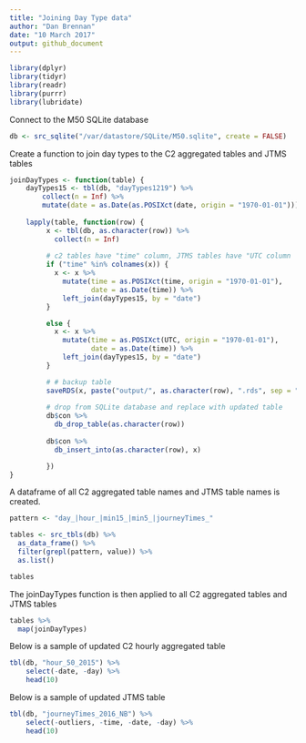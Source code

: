 ```yaml
---
title: "Joining Day Type data"
author: "Dan Brennan"
date: "10 March 2017"
output: github_document
---
```


```r
library(dplyr)
library(tidyr)
library(readr)
library(purrr)
library(lubridate)
```

Connect to the M50 SQLite database

```r
db <- src_sqlite("/var/datastore/SQLite/M50.sqlite", create = FALSE)
```

Create a function to join day types to the C2 aggregated tables and JTMS tables

```r
joinDayTypes <- function(table) {
    dayTypes15 <- tbl(db, "dayTypes1219") %>% 
        collect(n = Inf) %>% 
        mutate(date = as.Date(as.POSIXct(date, origin = "1970-01-01"))) 
    
    lapply(table, function(row) {
         x <- tbl(db, as.character(row)) %>%
           collect(n = Inf)
         
         # c2 tables have "time" column, JTMS tables have "UTC column
         if ("time" %in% colnames(x)) {
           x <- x %>%
             mutate(time = as.POSIXct(time, origin = "1970-01-01"),
                    date = as.Date(time)) %>%
             left_join(dayTypes15, by = "date")
         }

         else {
           x <- x %>%
             mutate(time = as.POSIXct(UTC, origin = "1970-01-01"),
                    date = as.Date(time)) %>%
             left_join(dayTypes15, by = "date")
         }

         # # backup table
         saveRDS(x, paste("output/", as.character(row), ".rds", sep = ""))
         
         # drop from SQLite database and replace with updated table
         db$con %>%
           db_drop_table(as.character(row))
         
         db$con %>%
           db_insert_into(as.character(row), x)

         })
}

```

A dataframe of all C2 aggregated table names and JTMS table names is created.

```r
pattern <- "day_|hour_|min15_|min5_|journeyTimes_"

tables <- src_tbls(db) %>% 
  as_data_frame() %>% 
  filter(grepl(pattern, value)) %>% 
  as.list()

tables
```

The joinDayTypes function is then applied to all C2 aggregated tables and JTMS tables

```r
tables %>% 
  map(joinDayTypes)
```

Below is a sample of updated C2 hourly aggregated table

```r
tbl(db, "hour_50_2015") %>% 
    select(-date, -day) %>% 
    head(10)
```

Below is a sample of updated JTMS table

```r
tbl(db, "journeyTimes_2016_NB") %>% 
    select(-outliers, -time, -date, -day) %>% 
    head(10)
```

